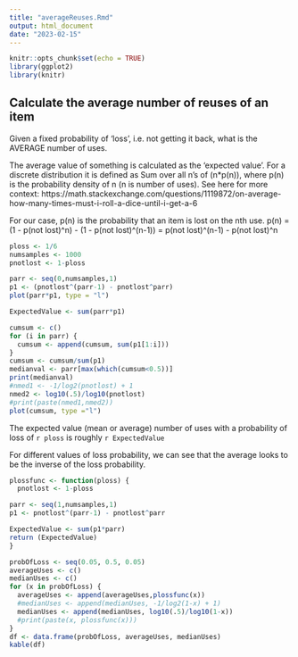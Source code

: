 ```yaml
---
title: "averageReuses.Rmd"
output: html_document
date: "2023-02-15"
---
```


```r
knitr::opts_chunk$set(echo = TRUE)
library(ggplot2)
library(knitr)
```

## Calculate the average number of reuses of an item

Given a fixed probability of 'loss', i.e. not getting it back, what is the AVERAGE number of uses.

The average value of something is calculated as the 'expected value'. For a discrete distribution it is defined as Sum over all n's of (n*p(n)), where p(n) is the probability density of n (n is number of uses).  See here for more context: https://math.stackexchange.com/questions/1119872/on-average-how-many-times-must-i-roll-a-dice-until-i-get-a-6

For our case, p(n) is the probability that an item is lost on the nth use.
p(n) = (1 - p(not lost)^n) - (1 - p(not lost)^(n-1)) = p(not lost)^(n-1) - p(not lost)^n

```r
ploss <- 1/6
numsamples <- 1000
pnotlost <- 1-ploss

parr <- seq(0,numsamples,1)
p1 <- (pnotlost^(parr-1) - pnotlost^parr)
plot(parr*p1, type = "l")

ExpectedValue <- sum(parr*p1)

cumsum <- c()
for (i in parr) {
  cumsum <- append(cumsum, sum(p1[1:i]))
}
cumsum <- cumsum/sum(p1)
medianval <- parr[max(which(cumsum<0.5))]
print(medianval)
#nmed1 <- -1/log2(pnotlost) + 1
nmed2 <- log10(.5)/log10(pnotlost)
#print(paste(nmed1,nmed2))
plot(cumsum, type ="l")
```

The expected value (mean or average) number of uses with a probability of loss of `r ploss` is roughly `r ExpectedValue`

For different values of loss probability, we can see that the average looks to be the inverse of the loss probability.
```r
plossfunc <- function(ploss) {
  pnotlost <- 1-ploss

parr <- seq(1,numsamples,1)
p1 <- pnotlost^(parr-1) - pnotlost^parr

ExpectedValue <- sum(p1*parr)
return (ExpectedValue)
}

probOfLoss <- seq(0.05, 0.5, 0.05)
averageUses <- c()
medianUses <- c()
for (x in probOfLoss) {
  averageUses <- append(averageUses,plossfunc(x))
  #medianUses <- append(medianUses, -1/log2(1-x) + 1)
  medianUses <- append(medianUses, log10(.5)/log10(1-x))
  #print(paste(x, plossfunc(x)))
}
df <- data.frame(probOfLoss, averageUses, medianUses)
kable(df)
```

